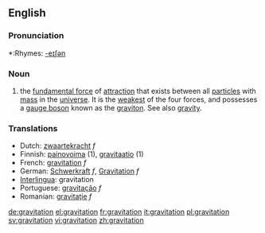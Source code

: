 ==English==

===Pronunciation===
*:Rhymes: [[Rhymes:English:-eɪʃǝn|-eɪʃǝn]]

=== Noun ===

# {{physics}} the [[fundamental force]] of [[attraction]] that exists between all [[particle]]s with [[mass]] in the [[universe]].  It is the [[weakest]] of the four forces, and possesses a [[gauge boson]] known as the [[graviton]].  See also [[gravity]].

=== Translations ===
*Dutch: [[zwaartekracht]] ''f''
*Finnish: [[painovoima]] (1), [[gravitaatio]] (1)
*French: [[gravitation]] ''f''
*German: [[Schwerkraft]] ''f'', [[Gravitation]] ''f''
*[[Interlingua]]: gravitation
*Portuguese: [[gravitação]] ''f''
*Romanian: [[gravitaţie]] ''f''

[[de:gravitation]]
[[el:gravitation]]
[[fr:gravitation]]
[[it:gravitation]]
[[pl:gravitation]]
[[sv:gravitation]]
[[vi:gravitation]]
[[zh:gravitation]]
